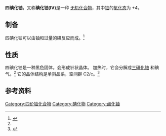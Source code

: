 {{Chembox
| ImageFile = UI4.png
| OtherNames = 碘化铀(IV)
| ImageSize =
| Section1 = {{Chembox Identifiers
| CASNo = 13470-22-9
| ChemSpiderID = 75343
|SMILES = I[U](I)(I)I
  }}
| Section2 = {{Chembox Properties
| Formula = UI<sub>4</sub>
| MolarMass = 745.647 g/mol
| Appearance = 黑色固体}}
| Section3 = {{Chembox Structure
| Structure_ref = <ref name="Levy"/>
| CrystalStruct = 单斜
| SpaceGroup = C2/c, No. 15
| LattConst_a = 1396.7 pm
| LattConst_b = 847.2 pm
| LattConst_c = 751 pm
| LattConst_beta = 90.54
}}
| Section4 = {{Chembox Hazards
| EUClass = 放射性}}
}}

'''四碘化铀'''，又称'''碘化铀(IV)'''是一种 [[无机化合物|无机化合物]]，其中[[铀|铀]]的[[氧化态|氧化态]]为 +4。

== 制备 ==
四碘化铀可以由铀和过量的碘反应而成。<ref name="Brauer">{{cite book|first=Georg|last=Brauer|title=Handbuch der Präparativen Anorganischen Chemie|edition=3rd|volume=II|publisher=Ferdinand Enke|location=Stuttgart|year=1978|isbn=3-432-87813-3|page=1218}}</ref>

== 性质 ==
四碘化铀是一种黑色固体，会形成针状晶体。 加热时，它会分解成[[三碘化铀|三碘化铀]] 和碘气。<ref name="Brauer"/> 它的晶体结构是单斜晶系，空间群 C2/c。<ref name="Levy">{{Cite journal|last1=Levy|first1=J. H.|last2=Taylor|first2=J. C.|last3=Waugh|first3=A. B.|date=1980|title=Crystal structure of uranium(IV) tetraiodide by x-ray and neutron diffraction|journal=Inorganic Chemistry|language=en|volume=19|issue=3|pages=672–674|doi=10.1021/ic50205a019|issn=0020-1669}}</ref>

== 参考资料 ==
{{reflist}}

{{铀化合物}}
[[Category:四价铀化合物|Category:四价铀化合物]]
[[Category:碘化物|Category:碘化物]]
[[Category:卤化铀|Category:卤化铀]]

{{Inorganic-compound-stub}}